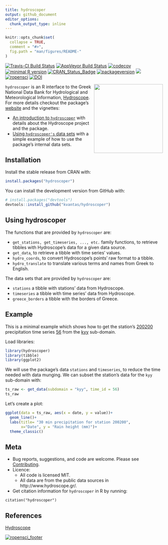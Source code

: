 ```yaml
---
title: hydroscoper
output: github_document
editor_options: 
  chunk_output_type: inline
---
```

<!-- README.md is generated from README.Rmd. Please edit that file -->

```r
knitr::opts_chunk$set(
  collapse = TRUE,
  comment = "#>",
  fig.path = "man/figures/README-"
)
```
 
[![Travis-CI Build Status](https://travis-ci.org/kvantas/hydroscoper.svg?branch=master)](https://travis-ci.org/kvantas/hydroscoper)
[![AppVeyor Build Status](https://ci.appveyor.com/api/projects/status/github/kvantas/hydroscoper?branch=master&svg=true)](https://ci.appveyor.com/project/kvantas/hydroscoper)
[![codecov](https://codecov.io/github/kvantas/hydroscoper/branch/master/graphs/badge.svg)](https://codecov.io/gh/kvantas/hydroscoper) 
[![minimal R version](https://img.shields.io/badge/R%3E%3D-3.4.0-6666ff.svg)](https://cran.r-project.org/)
[![CRAN_Status_Badge](http://www.r-pkg.org/badges/version/hydroscoper)](https://cran.r-project.org/package=hydroscoper)
[![packageversion](https://img.shields.io/badge/Package%20version-0.2.4-orange.svg?style=flat-square)](https://github.com/kvantas/hydroscoper)
[![](https://cranlogs.r-pkg.org/badges/grand-total/hydroscoper)](http://cran.rstudio.com/web/packages/hydroscoper/index.html)
[![ropensci](https://badges.ropensci.org/185_status.svg)](https://github.com/ropensci/onboarding/issues/185)
[![DOI](https://zenodo.org/badge/114094911.svg)](https://zenodo.org/badge/latestdoi/114094911)

<img src="man/figures/hydroscoper_hex.png" align="right" height="220"/> 

`hydroscoper` is an R interface to the  Greek National Data Bank for Hydrological and Meteorological Information, [Hydroscope](http://www.hydroscope.gr/). For more details checkout the package's [ website](https://kvantas.github.io/hydroscoper/) and the
vignettes:

 * [An introduction to `hydroscoper`](https://kvantas.github.io/hydroscoper/articles/intro_hydroscoper.html) with details about the Hydroscope project and the package.
 * [Using `hydroscoper's` data sets](https://kvantas.github.io/hydroscoper/articles/stations_with_data.html) with a simple example of how to use the package's internal data sets.
 
## Installation

Install the stable release from CRAN with:

```r
install.packages("hydroscoper")
```

You can install the development version from GitHub with:

```r
# install.packages("devtools")
devtools::install_github("kvantas/hydroscoper")
```

## Using hydroscoper

The functions that are provided by `hydroscoper` are:

* `get_stations, get_timeseries, ..., etc.` family functions, to retrieve tibbles with Hydroscope's data for a given data source.
* `get_data`, to retrieve a tibble with time series' values.  
* `hydro_coords`, to convert Hydroscope's points' raw format to a tibble.
* `hydro_translate` to translate various terms and names from Greek to English.

The data sets that are provided by `hydroscoper` are:

* `stations` a tibble with stations' data from Hydroscope.
* `timeseries` a tibble with  time series' data from Hydroscope.
* `greece_borders` a tibble with the borders of Greece.

## Example

This is a minimal example which shows how to get the station's [200200]((http://kyy.hydroscope.gr/stations/d/200200/)) precipitation time series [56](http://kyy.hydroscope.gr/timeseries/d/56/) from the [kyy](http://kyy.hydroscope.gr) sub-domain.

Load libraries:

```r
library(hydroscoper)
library(tibble)
library(ggplot2)
```

We will use the package's data `stations` and `timeseries`, to reduce the time needed with data munging. We can subset the station's data for the `kyy` sub-domain with:

```r
ts_raw <- get_data(subdomain = "kyy", time_id = 56)
ts_raw
```

Let's create a plot:

```r
ggplot(data = ts_raw, aes(x = date, y = value))+
  geom_line()+
  labs(title= "30 min precipitation for station 200200",
       x="Date", y = "Rain height (mm)")+
  theme_classic()
```

## Meta

* Bug reports, suggestions, and code are welcome. Please see [Contributing](/CONTRIBUTING.md).
* Licence:
    + All code is licensed MIT.
    + All data are from the public data sources in http://www.hydroscope.gr/.
* Get citation information for `hydroscoper` in R by running:
```
citation("hydroscoper")
```


## References
[Hydroscope](http://www.hydroscope.gr/)

[![ropensci_footer](http://ropensci.org/public_images/github_footer.png)](https://ropensci.org)

